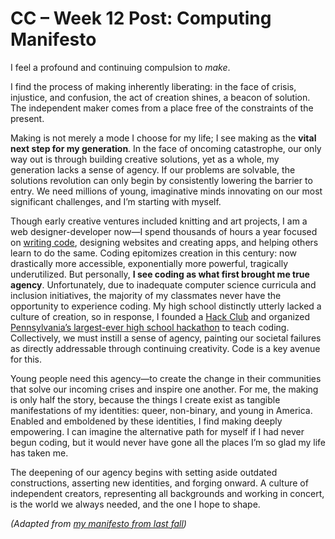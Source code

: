 # CC – Week 12 Post: Computing Manifesto

I feel a profound and continuing compulsion to *make*.

I find the process of making inherently liberating: in the face of crisis, injustice, and confusion, the act of creation shines, a beacon of solution. The independent maker comes from a place free of the constraints of the present.

Making is not merely a mode I choose for my life; I see making as the **vital next step for my generation**. In the face of oncoming catastrophe, our only way out is through building creative solutions, yet as a whole, my generation lacks a sense of agency. If our problems are solvable, the solutions revolution can only begin by consistently lowering the barrier to entry. We need millions of young, imaginative minds innovating on our most significant challenges, and I’m starting with myself.

Though early creative ventures included knitting and art projects, I am a web designer-developer now—I spend thousands of hours a year focused on [writing code](https://www.bloomberg.com/graphics/2015-paul-ford-what-is-code/), designing websites and creating apps, and helping others learn to do the same. Coding epitomizes creation in this century: now drastically more accessible, exponentially more powerful, tragically underutilized. But personally, **I see coding as what first brought me true agency**. Unfortunately, due to inadequate computer science curricula and inclusion initiatives, the majority of my classmates never have the opportunity to experience coding. My high school distinctly utterly lacked a culture of creation, so in response, I founded a [Hack Club](https://hackclub.com) and organized [Pennsylvania’s largest-ever high school hackathon](https://hackpenn.com) to teach coding. Collectively, we must instill a sense of agency, painting our societal failures as directly addressable through continuing creativity. Code is a key avenue for this.

Young people need this agency—to create the change in their communities that solve our incoming crises and inspire one another. For me, the making is only half the story, because the things I create exist as tangible manifestations of my identities: queer, non-binary, and young in America. Enabled and emboldened by these identities, I find making deeply empowering. I can imagine the alternative path for myself if I had never begun coding, but it would never have gone all the places I’m so glad my life has taken me.

The deepening of our agency begins with setting aside outdated constructions, asserting new identities, and forging onward. A culture of independent creators, representing all backgrounds and working in concert, is the world we always needed, and the one I hope to shape.

_(Adapted from [my manifesto from last fall](https://nyu.lachlanjc.me/essays/manifesto.pdf))_
